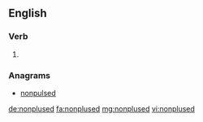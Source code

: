 ==English==

===Verb===
{{head|en}}

# {{en-past of|nonplus}}

===Anagrams===
* [[nonpulsed#English|nonpulsed]]

[[de:nonplused]]
[[fa:nonplused]]
[[mg:nonplused]]
[[vi:nonplused]]